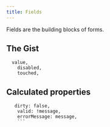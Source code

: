 ```yaml
---
title: Fields
---
```


Fields are the building blocks of forms.

## The Gist

```tsx
  value,
    disabled,
    touched,

```

## Calculated properties

````tsx
   dirty: false,
    valid: !message,
    errorMessage: message,
    ```
````
